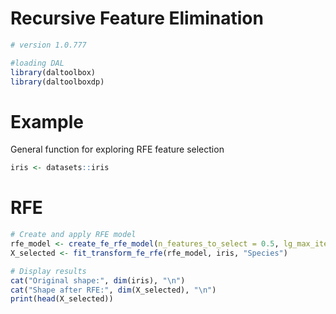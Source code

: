 # Recursive Feature Elimination

```r

# version 1.0.777

#loading DAL
library(daltoolbox) 
library(daltoolboxdp)
```

# Example
General function for exploring RFE feature selection

```r
iris <- datasets::iris
```

# RFE

```r
# Create and apply RFE model
rfe_model <- create_fe_rfe_model(n_features_to_select = 0.5, lg_max_iter = 1000)
X_selected <- fit_transform_fe_rfe(rfe_model, iris, "Species")

# Display results
cat("Original shape:", dim(iris), "\n")
cat("Shape after RFE:", dim(X_selected), "\n")
print(head(X_selected))
```
